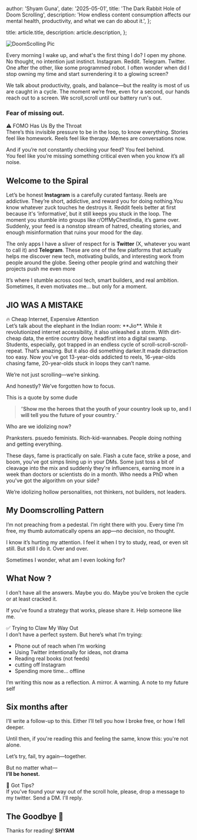   author: 'Shyam Guna',
  date: '2025-05-01',
  title: 'The Dark Rabbit Hole of Doom Scrolling',
  description: 'How endless content consumption affects our mental health, productivity, and what we can do about it.',
};

  title: article.title,
  description: article.description,
};


<Image src = {Doomscrolling} alt = "DoomScolling Pic" />



Every morning I wake up, and what's the first thing I do? I open my phone. No thought, no intention just instinct. Instagram. Reddit. Telegram. Twitter. One after the other, like some programmed robot.  I often wonder when did I stop owning my time and start surrendering it to a glowing screen?

We talk about productivity, goals, and balance—but the reality is most of us are caught in a cycle. The moment we’re free, even for a second, our hands reach out to a screen. We scroll,scroll until our battery run's out.

 ### Fear of missing out.

<div className="callout callout-warning">
  <div className="callout-title">⚠️ FOMO Has Us By the Throat</div>
  There’s this invisible pressure to be in the loop, to know everything.  
  Stories feel like homework. Reels feel like therapy.  
  Memes are conversations now.

  And if you’re not constantly checking your feed? You feel behind.   
  You feel like you’re missing something critical even when you know it’s all noise.
</div>

## Welcome to the Spiral

Let’s be honest **Instagram** is a carefully curated fantasy. Reels are addictive. They’re short, addictive, and reward you for doing nothing.You know whatever zuck touches he destroys it.  Reddit feels better at first because it's ‘informative’, but it still keeps you stuck in the loop. The moment you stumble into groups like r/OffMyChestIndia, it’s game over. Suddenly, your feed is a nonstop stream of hatred, cheating stories, and enough misinformation that ruins your mood for the day.

The only apps I have a sliver of respect for is **Twitter** (X, whatever you want to call it) and **Telegram**. These are  one of the few platforms that actually helps me discover new tech, motivating builds, and interesting work from people around the globe. Seeing other people grind and watching their projects push me even more
 
It’s where I stumble across cool tech, smart builders, and real ambition.  
Sometimes, it even motivates me… but only for a moment.


## JIO WAS A MISTAKE ##
<div className="callout callout-danger">
  <div className="callout-title">🔥 Cheap Internet, Expensive Attention</div>
  Let’s talk about the elephant in the Indian room: **Jio**. While it revolutionized internet accessibility, it also unleashed a storm. With dirt-cheap data, the entire country dove headfirst into a digital swamp. Students, especially, got trapped in an endless cycle of scroll-scroll-scroll-repeat. That’s amazing. But it also did something darker.It made distraction too easy.
  Now you’ve got 13-year-olds addicted to reels, 16-year-olds chasing fame, 20-year-olds stuck in loops they can’t name.    
 
  We’re not just scrolling—we’re sinking.

  And honestly? We’ve forgotten how to focus.
</div>

This is a quote by some  dude

> “**Show me the heroes that the youth of your country look up to, and I will tell you the future of your country.**”

Who are we idolizing now?  

Pranksters. psuedo feminists. Rich-kid-wannabes. People doing nothing and getting everything.

These days, fame is practically on sale. Flash a cute face, strike a pose, and boom, you’ve got simps lining up in your DMs. Some just toss a bit of cleavage into the mix and suddenly they're influencers, earning more in a week than doctors or scientists do in a month. Who needs a PhD when you've got the algorithm on your side?

We’re idolizing hollow personalities, not thinkers, not builders, not leaders. 
  

## My Doomscrolling Pattern

I’m not preaching from a pedestal. I’m right there with you. Every time I’m free, my thumb automatically opens an app—no decision, no thought.

I know it’s hurting my attention. I feel it when I try to study, read, or even sit still. But still I do it. Over and over.

Sometimes I wonder, what am I even looking for?

## What Now ?

I don’t have all the answers. Maybe you do. Maybe you’ve broken the cycle or at least cracked it.

If you’ve found a strategy that works, please share it. Help someone like me.

<div className="callout callout-tip">
  <div className="callout-title">✅ Trying to Claw My Way Out</div>
  I don’t have a perfect system. But here’s what I’m trying:

  - Phone out of reach when I’m working  
  - Using Twitter intentionally for ideas, not drama  
  - Reading real books (not feeds)  
  - cutting off Instagram 
  - Spending more time… offline
</div>

I’m writing this now as a reflection. A mirror. A warning. A note to my future self

## Six months after 

I’ll write a follow-up to this. Either I’ll tell you how I broke free, or how I fell deeper.

Until then, if you're reading this and feeling the same, know this: you're not alone.

Let’s try, fail, try again—together.

But no matter what—  
**I’ll be honest.**

<div className="callout callout-info">
  <div className="callout-title">💬 Got Tips?</div>
  If you’ve found your way out of the scroll hole, please, drop a message to my twitter.  
  Send a DM. I'll reply.
</div>

## The Goodbye 👋

Thanks for reading!
   **SHYAM**